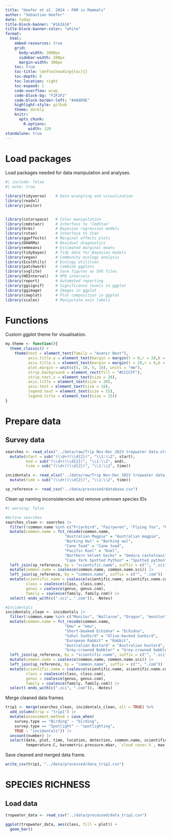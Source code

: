 ```yaml
---
title: "Hoefer et al. 2024 – PAM in Mammals"
author: "Sebastian Hoefer"
date: today
title-block-banner: "#161616"
title-block-banner-color: "white"
format:
  html:
    embed-resources: true
    grid: 
      body-width: 2000px
      sidebar-width: 200px
      margin-width: 300px
    toc: true
    toc-title: \deftocheading{toc}{}
    toc-depth: 6
    toc-location: right
    toc-expand: 1
    code-overflow: wrap
    code-block-bg: "F2F2F2"
    code-block-border-left: "#4A9D9E"
    highlight-style: github
    theme: darkly
    knitr:
      opts_chunk: 
        R.options:
          width: 120
standalone: true
---
```


# Load packages

Load packages needed for data manipulation and analyses.

```r
#| include: false
#| echo: true

library(tidyverse)    # Data wrangling and visualization
library(readxl)
library(janitor)


library(colorspace)   # Color manipulation
library(cmdstanr)     # Interface to 'CmdStan'
library(brms)         # Bayesian regression models
library(rstan)        # Interface to Stan
library(ggeffects)    # Marginal effects plots
library(DHARMa)       # Residual diagnostics
library(emmeans)      # Estimated marginal means
library(tidybayes)    # Tidy data for Bayesian models
library(vegan)        # Community ecology analysis
library(EcolUtils)    # Ecology utilities
library(patchwork)    # Combine ggplots
library(svglite)      # Save figures as SVG files
library(HDInterval)   # HPD intervals
library(report)       # Automated reporting
library(ggsignif)     # Significance levels in ggplot
library(ggimage)      # Images in ggplot
library(cowplot)      # Plot composition in ggplot
library(scales)       # Manipulate axis labels
```

# Functions

Custom ggplot theme for visualisation.

```r
my.theme <- function(){
  theme_classic() +
    theme(text = element_text(family = "Avenir Next"),
          axis.title.y = element_text(margin = margin(t = 0,r = 20,b = 0,l = 0)),
          axis.title.x = element_text(margin = margin(t = 20,r = 0,b = 0,l = 0)), 
          plot.margin = unit(c(5, 10, 5, 10), units = "mm"),
          strip.background = element_rect(fill = "#CCCCFF"),
          strip.text.x = element_text(size = 20),
          axis.title = element_text(size = 20),
          axis.text = element_text(size = 18),
          legend.text = element_text(size = 15),
          legend.title = element_text(size = 15))
}
```

# Prepare data

## Survey data

```r
searches <- read_xlsx("../data/raw/Trip Nov-Dec 2023 tropwater data.xlsx", sheet = "searches") |>  
  mutate(start = sub("(\\d+)(\\d{2})", "\\1:\\2", start),
         end = sub("(\\d+)(\\d{2})", "\\1:\\2", end),
         time = sub("(\\d+)(\\d{2})", "\\1:\\2", time))

incidentals <- read_xlsx("../data/raw/Trip Nov-Dec 2023 tropwater data.xlsx", sheet = "incidentals")  |>  
  mutate(time = sub("(\\d+)(\\d{2})", "\\1:\\2", time))

sp_reference <- read_csv("../data/processed/database.csv")
```

Clean up naming inconsistencies and remove unknown species IDs

```r
#| warning: false

#Active searches
searches_clean <- searches |> 
  filter(!common.name %in% c("Friarbird", "Fairywren", "Flying fox", "Honeyeater", "Kite", "Macropod", "Microbat", "recording 108", "Cuckooshrike", "Whipsnake")) |> 
  mutate(common.name = fct_recode(common.name,
                          "Australian Magpie" = "Australian magpie",
                          "Barking Owl" = "Barking owl",
                          "Cane Toad" = "Cane toad",
                          "Pacific Koel" = "Koel",
                          "Northern Velvet Gecko" = "Oedura castelnaui",
                          "Cape York Spotted Python" = "Spotted python")) |> 
  left_join(sp_reference, by = "scientific.name", suffix = c("", ".sci")) |>
  mutate(common.name = coalesce(common.name, common.name.sci)) |>
  left_join(sp_reference, by = "common.name", suffix = c("", ".com")) |> 
  mutate(scientific.name = coalesce(scientific.name, scientific.name.com),
         class = coalesce(class, class.com),
         genus = coalesce(genus, genus.com),
         family = coalesce(family, family.com)) |>
  select(-ends_with(c(".sci", ".com")), -Notes)

#Incidentals
incidentals_clean <- incidentals |> 
  filter(!common.name %in% c("Monitor", "Wallaroo", "Dragon", "monitor", "Crocodiles")) |> 
  mutate(common.name = fct_recode(common.name,
                          "Emu" = "emu",
                          "Short-beaked Echidna" = "Echidna",
                          "Sahul Sunbird" = "Olive-backed Sunbird",
                          "European Rabbit" = "Rabbit",
                          "Australian Bustard" = "Australian bustard",
                          "Grey-crowned Babbler" = "Grey-crowned babbler")) |> 
  left_join(sp_reference, by = "scientific.name", suffix = c("", ".sci")) |>
  mutate(common.name = coalesce(common.name, common.name.sci)) |>
  left_join(sp_reference, by = "common.name", suffix = c("", ".com")) |> 
  mutate(scientific.name = coalesce(scientific.name, scientific.name.com),
         class = coalesce(class, class.com),
         genus = coalesce(genus, genus.com),
         family = coalesce(family, family.com)) |>
  select(-ends_with(c(".sci", ".com")), -Notes)
```

Merge cleaned data frames.

```r
trip1 <- merge(searches_clean, incidentals_clean, all = TRUE) %>%
  add_column(trip = "trip1") |> 
  mutate(assessment.method = case_when(
    survey.type == "Birding" ~ "birding",
    survey.type == "Spotlight" ~ "spotlighting",
    TRUE ~ "incidentals")) |> 
  uncount(number) |> 
  select(date, plot, time, location, detection, common.name, scientific.name, genus, family, class,assessment.method,trip, participants,
         temperature.C, barometric.pressure.mbar, `cloud cover.%`, max.wind.kmh, average.wind.kmh, `humidity.%`, rain, start, end, regenerated.tail, notes)
```

Save cleaned and merged data frame.

```r
write_csv(trip1, "../data/processed/data_trip1.csv")
```

# SPECIES RICHNESS

## Load data

```r
tropwater_data <- read_csv("../data/processed/data_trip1.csv")
```

```r
ggplot(tropwater_data, aes(class, fill = plot)) +
  geom_bar()
```




